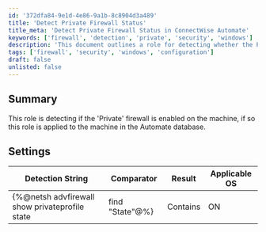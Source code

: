 ```yaml
---
id: '372dfa84-9e1d-4e86-9a1b-8c8904d3a489'
title: 'Detect Private Firewall Status'
title_meta: 'Detect Private Firewall Status in ConnectWise Automate'
keywords: ['firewall', 'detection', 'private', 'security', 'windows']
description: 'This document outlines a role for detecting whether the Private firewall is enabled on a machine. If the firewall is active, the role is applied to the machine within the ConnectWise Automate database. It includes specific detection strings and settings for implementation.'
tags: ['firewall', 'security', 'windows', 'configuration']
draft: false
unlisted: false
---
```

## Summary

This role is detecting if the 'Private' firewall is enabled on the machine, if so this role is applied to the machine in the Automate database.

## Settings

| Detection String                                         | Comparator | Result | Applicable OS |
|---------------------------------------------------------|------------|--------|----------------|
| \{%@netsh advfirewall show privateprofile state| find "State"@%} | Contains   | ON     | Windows        |












